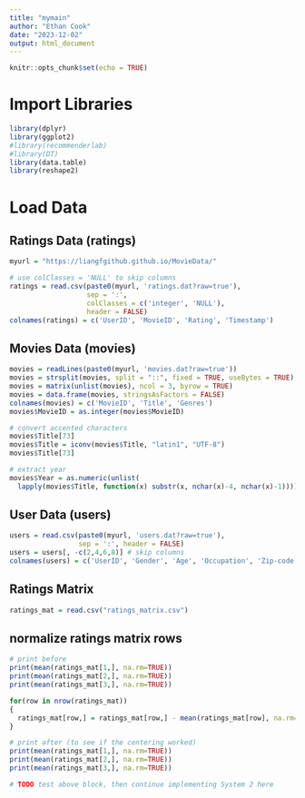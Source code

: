 ```yaml
---
title: "mymain"
author: "Ethan Cook"
date: "2023-12-02"
output: html_document
---
```


```r
knitr::opts_chunk$set(echo = TRUE)
```

# Import Libraries
```r
library(dplyr)
library(ggplot2)
#library(recommenderlab)
#library(DT)
library(data.table)
library(reshape2)
```


# Load Data
## Ratings Data (ratings)
```r
myurl = "https://liangfgithub.github.io/MovieData/"

# use colClasses = 'NULL' to skip columns
ratings = read.csv(paste0(myurl, 'ratings.dat?raw=true'), 
                   sep = ':',
                   colClasses = c('integer', 'NULL'), 
                   header = FALSE)
colnames(ratings) = c('UserID', 'MovieID', 'Rating', 'Timestamp')
```

## Movies Data (movies)
```r
movies = readLines(paste0(myurl, 'movies.dat?raw=true'))
movies = strsplit(movies, split = "::", fixed = TRUE, useBytes = TRUE)
movies = matrix(unlist(movies), ncol = 3, byrow = TRUE)
movies = data.frame(movies, stringsAsFactors = FALSE)
colnames(movies) = c('MovieID', 'Title', 'Genres')
movies$MovieID = as.integer(movies$MovieID)

# convert accented characters
movies$Title[73]
movies$Title = iconv(movies$Title, "latin1", "UTF-8")
movies$Title[73]

# extract year
movies$Year = as.numeric(unlist(
  lapply(movies$Title, function(x) substr(x, nchar(x)-4, nchar(x)-1))))
```

## User Data (users)
```r
users = read.csv(paste0(myurl, 'users.dat?raw=true'),
                 sep = ':', header = FALSE)
users = users[, -c(2,4,6,8)] # skip columns
colnames(users) = c('UserID', 'Gender', 'Age', 'Occupation', 'Zip-code')
```

## Ratings Matrix
```r
ratings_mat = read.csv("ratings_matrix.csv")
```

## normalize ratings matrix rows
```r
# print before
print(mean(ratings_mat[1,], na.rm=TRUE))
print(mean(ratings_mat[2,], na.rm=TRUE))
print(mean(ratings_mat[3,], na.rm=TRUE))

for(row in nrow(ratings_mat))
{
  ratings_mat[row,] = ratings_mat[row,] - mean(ratings_mat[row], na.rm=TRUE)
}

# print after (to see if the centering worked)
print(mean(ratings_mat[1,], na.rm=TRUE))
print(mean(ratings_mat[2,], na.rm=TRUE))
print(mean(ratings_mat[3,], na.rm=TRUE))
```

```r
# TODO test above block, then continue implementing System 2 here
```








